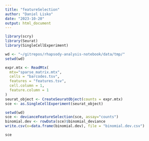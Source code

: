 ```yaml
---
title: "featureSelection"
author: "Daniel Lisko"
date: "2023-10-20"
output: html_document
---
```


```r
library(scry)
library(Seurat)
library(SingleCellExperiment)
```


```r

wd <- "~/gitrepos/rhapsody-analysis-notebook/data/tmp/"
setwd(wd)

expr.mtx <- ReadMtx(
  mtx="sparse_matrix.mtx",
  cells = "barcodes.tsv",
  features = "features.tsv",
  cell.column = 1,
  feature.column = 1
)
seurat_object <- CreateSeuratObject(counts = expr.mtx)
sce <- as.SingleCellExperiment(seurat_object)
```

```r
setwd(wd)
sce <- devianceFeatureSelection(sce, assay="counts")
binomial.dev <- rowData(sce)$binomial_deviance
write.csv(x=data.frame(binomial.dev), file = "binomial.dev.csv")
```

```r
sce
```


